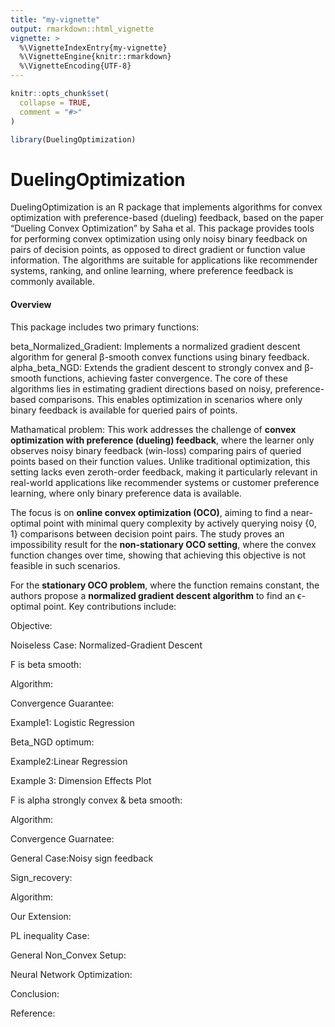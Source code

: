 ```yaml
---
title: "my-vignette"
output: rmarkdown::html_vignette
vignette: >
  %\VignetteIndexEntry{my-vignette}
  %\VignetteEngine{knitr::rmarkdown}
  %\VignetteEncoding{UTF-8}
---
```


```r
knitr::opts_chunk$set(
  collapse = TRUE,
  comment = "#>"
)
```

```r
library(DuelingOptimization)
```

# DuelingOptimization

DuelingOptimization is an R package that implements algorithms for convex optimization with preference-based (dueling) feedback, based on the paper "Dueling Convex Optimization" by Saha et al. This package provides tools for performing convex optimization using only noisy binary feedback on pairs of decision points, as opposed to direct gradient or function value information. The algorithms are suitable for applications like recommender systems, ranking, and online learning, where preference feedback is commonly available.

#### Overview 

This package includes two primary functions:

beta_Normalized_Gradient: Implements a normalized gradient descent algorithm for general β-smooth convex functions using binary feedback. alpha_beta_NGD: Extends the gradient descent to strongly convex and β-smooth functions, achieving faster convergence. The core of these algorithms lies in estimating gradient directions based on noisy, preference-based comparisons. This enables optimization in scenarios where only binary feedback is available for queried pairs of points.

Mathamatical problem: This work addresses the challenge of **convex optimization with preference (dueling) feedback**, where the learner only observes noisy binary feedback (win-loss) comparing pairs of queried points based on their function values. Unlike traditional optimization, this setting lacks even zeroth-order feedback, making it particularly relevant in real-world applications like recommender systems or customer preference learning, where only binary preference data is available.

The focus is on **online convex optimization (OCO)**, aiming to find a near-optimal point with minimal query complexity by actively querying noisy {0, 1} comparisons between decision point pairs. The study proves an impossibility result for the **non-stationary OCO setting**, where the convex function changes over time, showing that achieving this objective is not feasible in such scenarios.

For the **stationary OCO problem**, where the function remains constant, the authors propose a **normalized gradient descent algorithm** to find an ϵ\epsilonϵ-optimal point. Key contributions include:

Objective:

Noiseless Case: Normalized-Gradient Descent

F is beta smooth:

Algorithm:

Convergence Guarantee:

Example1: Logistic Regression

Beta_NGD optimum:

Example2:Linear Regression

Example 3: Dimension Effects Plot

F is alpha strongly convex & beta smooth:

Algorithm:

Convergence Guarnatee:

General Case:Noisy sign feedback

Sign_recovery:

Algorithm:

Our Extension:

PL inequality Case:

General Non_Convex Setup:

Neural Network Optimization:

Conclusion:

Reference:
